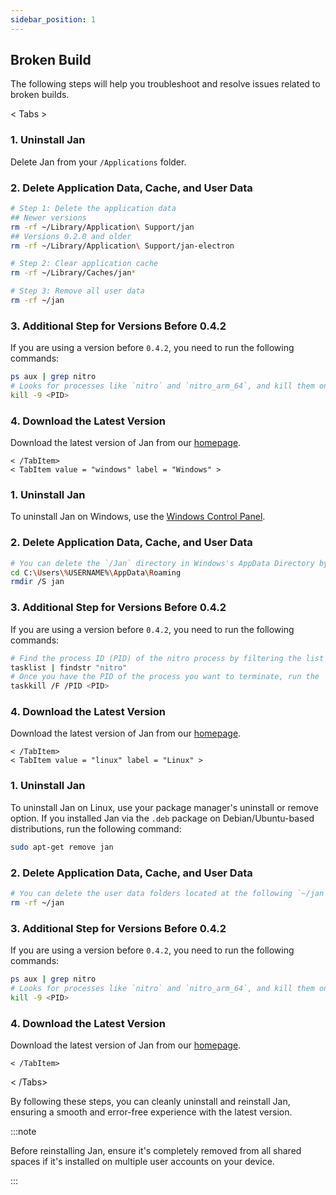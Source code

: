 ```yaml
---
sidebar_position: 1
---
```



## Broken Build

The following steps will help you troubleshoot and resolve issues related to broken builds.

< Tabs >
    <TabItem value="mac" label = "Mac" default>

### 1. Uninstall Jan

Delete Jan from your `/Applications` folder.

### 2. Delete Application Data, Cache, and User Data

```zsh
# Step 1: Delete the application data
## Newer versions
rm -rf ~/Library/Application\ Support/jan
## Versions 0.2.0 and older
rm -rf ~/Library/Application\ Support/jan-electron

# Step 2: Clear application cache
rm -rf ~/Library/Caches/jan*

# Step 3: Remove all user data
rm -rf ~/jan
```

### 3. Additional Step for Versions Before 0.4.2

If you are using a version before `0.4.2`, you need to run the following commands:

```zsh
ps aux | grep nitro
# Looks for processes like `nitro` and `nitro_arm_64`, and kill them one by one by process ID
kill -9 <PID>
```

### 4. Download the Latest Version

Download the latest version of Jan from our [homepage](https://jan.ai/).

    < /TabItem>
    < TabItem value = "windows" label = "Windows" >

### 1. Uninstall Jan

To uninstall Jan on Windows, use the [Windows Control Panel](https://support.microsoft.com/en-us/windows/uninstall-or-remove-apps-and-programs-in-windows-4b55f974-2cc6-2d2b-d092-5905080eaf98).

### 2. Delete Application Data, Cache, and User Data

```sh
# You can delete the `/Jan` directory in Windows's AppData Directory by visiting the following path `%APPDATA%\Jan`
cd C:\Users\%USERNAME%\AppData\Roaming
rmdir /S jan
```

### 3. Additional Step for Versions Before 0.4.2

If you are using a version before `0.4.2`, you need to run the following commands:

```sh
# Find the process ID (PID) of the nitro process by filtering the list by process name
tasklist | findstr "nitro"
# Once you have the PID of the process you want to terminate, run the `taskkill`
taskkill /F /PID <PID>
```

### 4. Download the Latest Version

Download the latest version of Jan from our [homepage](https://jan.ai/).
    
    < /TabItem>
    < TabItem value = "linux" label = "Linux" >

### 1. Uninstall Jan

To uninstall Jan on Linux, use your package manager's uninstall or remove option. If you installed Jan via the `.deb` package on Debian/Ubuntu-based distributions, run the following command:

```sh
sudo apt-get remove jan
```

### 2. Delete Application Data, Cache, and User Data

```sh
# You can delete the user data folders located at the following `~/jan`
rm -rf ~/jan
```

### 3. Additional Step for Versions Before 0.4.2

If you are using a version before `0.4.2`, you need to run the following commands:

```zsh
ps aux | grep nitro
# Looks for processes like `nitro` and `nitro_arm_64`, and kill them one by one by process ID
kill -9 <PID>
```

### 4. Download the Latest Version

Download the latest version of Jan from our [homepage](https://jan.ai/).

    < /TabItem>
< /Tabs>

By following these steps, you can cleanly uninstall and reinstall Jan, ensuring a smooth and error-free experience with the latest version.

:::note

Before reinstalling Jan, ensure it's completely removed from all shared spaces if it's installed on multiple user accounts on your device.

:::